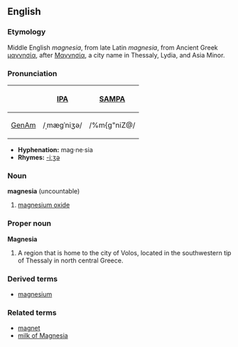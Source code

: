 ==English==
===Etymology===
Middle English ''magnesia'', from late Latin ''magnesia'', from Ancient Greek [[μαγνησία]], after [[Μαγνησία]], a city name in Thessaly, Lydia, and Asia Minor.

===Pronunciation===
{| border=1 cellpadding=5
! !! [[w:International Phonetic Alphabet|IPA]] !! [[w:SAMPA|SAMPA]]
|-
! [[GenAm]]
| /ˌmæɡˈniʒə/ || /%m{g"niZ@/
|}

*'''Hyphenation:''' mag·ne·sia
*'''Rhymes:''' [[Rhymes:English:-iːʒə|-iːʒə]]

===Noun===
'''magnesia''' (uncountable)
# [[magnesium oxide]]

===Proper noun===
'''Magnesia'''
#A region that is home to the city of Volos, located in the southwestern tip of Thessaly in north central Greece.

===Derived terms===
*[[magnesium]]

===Related terms===
*[[magnet]]
*[[milk of Magnesia]]